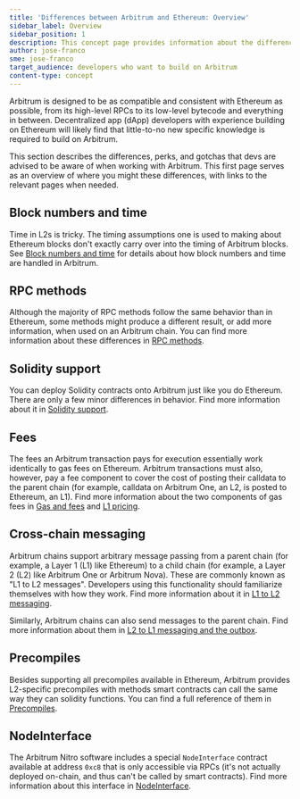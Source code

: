 ```yaml
---
title: 'Differences between Arbitrum and Ethereum: Overview'
sidebar_label: Overview
sidebar_position: 1
description: This concept page provides information about the differences between Arbitrum and Ethereum so developers can easily understand what to expect when deploying to Arbitrum
author: jose-franco
sme: jose-franco
target_audience: developers who want to build on Arbitrum
content-type: concept
---
```


Arbitrum is designed to be as compatible and consistent with Ethereum as possible, from its high-level RPCs to its low-level bytecode and everything in between. <a data-quicklook-from="dapp">Decentralized app (dApp)</a> developers with experience building on Ethereum will likely find that little-to-no new specific knowledge is required to build on Arbitrum.

This section describes the differences, perks, and gotchas that devs are advised to be aware of when working with Arbitrum. This first page serves as an overview of where you might these differences, with links to the relevant pages when needed.

## Block numbers and time

Time in L2s is tricky. The timing assumptions one is used to making about Ethereum blocks don't exactly carry over into the timing of Arbitrum blocks. See [Block numbers and time](/for-devs/concepts/differences-between-arbitrum-ethereum/block-numbers-and-time.mdx) for details about how block numbers and time are handled in Arbitrum.

## RPC methods

Although the majority of RPC methods follow the same behavior than in Ethereum, some methods might produce a different result, or add more information, when used on an Arbitrum chain. You can find more information about these differences in [RPC methods](/for-devs/concepts/differences-between-arbitrum-ethereum/rpc-methods.mdx).

## Solidity support

You can deploy Solidity contracts onto Arbitrum just like you do Ethereum. There are only a few minor differences in behavior. Find more information about it in [Solidity support](/for-devs/concepts/differences-between-arbitrum-ethereum/solidity-support.mdx).

## Fees

The fees an Arbitrum transaction pays for execution essentially work identically to gas fees on Ethereum. Arbitrum transactions must also, however, pay a fee component to cover the cost of posting their calldata to the parent chain (for example, calldata on Arbitrum One, an L2, is posted to Ethereum, an L1). Find more information about the two components of gas fees in [Gas and fees](/arbos/gas.mdx) and [L1 pricing](/arbos/l1-pricing.mdx).

## Cross-chain messaging

Arbitrum chains support arbitrary message passing from a parent chain (for example, a Layer 1 (L1) like Ethereum) to a child chain (for example, a Layer 2 (L2) like Arbitrum One or Arbitrum Nova). These are commonly known as "L1 to L2 messages". Developers using this functionality should familiarize themselves with how they work. Find more information about it in [L1 to L2 messaging](/arbos/l1-to-l2-messaging.mdx).

Similarly, Arbitrum chains can also send messages to the parent chain. Find more information about them in [L2 to L1 messaging and the outbox](/arbos/l2-to-l1-messaging.mdx).

## Precompiles

Besides supporting all precompiles available in Ethereum, Arbitrum provides L2-specific precompiles with methods smart contracts can call the same way they can solidity functions. You can find a full reference of them in [Precompiles](/for-devs/concepts/precompiles.mdx).

## NodeInterface

The Arbitrum Nitro software includes a special `NodeInterface` contract available at address `0xc8` that is only accessible via RPCs (it's not actually deployed on-chain, and thus can't be called by smart contracts). Find more information about this interface in [NodeInterface](/for-devs/concepts/nodeinterface.mdx).
